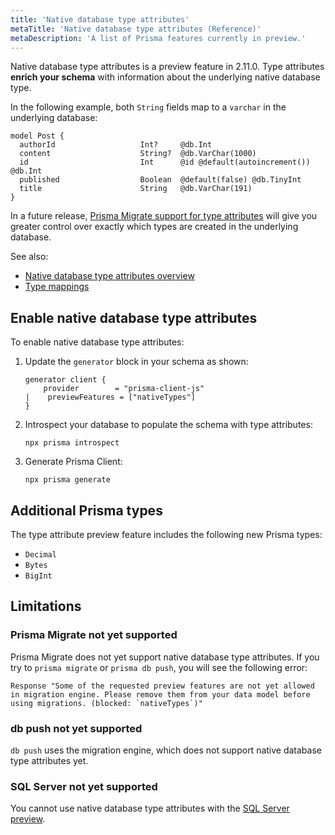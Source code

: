 ```yaml
---
title: 'Native database type attributes'
metaTitle: 'Native database type attributes (Reference)'
metaDescription: 'A list of Prisma features currently in preview.'
---
```


<TopBlock>

Native database type attributes is a preview feature in 2.11.0. Type attributes **enrich your schema** with information about the underlying native database type.

In the following example, both `String` fields map to a `varchar` in the underlying database:

```prisma
model Post {
  authorId                   Int?     @db.Int
  content                    String?  @db.VarChar(1000)
  id                         Int      @id @default(autoincrement()) @db.Int
  published                  Boolean  @default(false) @db.TinyInt
  title                      String   @db.VarChar(191)
}
```

In a future release, [Prisma Migrate support for type attributes](#prisma-migrate-not-yet-supported) will give you greater control over exactly which types are created in the underlying database.

See also:

* [Native database type attributes overview](../prisma-schema/data-model#native-database-type-attributes)
* [Type mappings](../../../reference/api-reference/prisma-schema-reference#model-field-scalar-types)

</TopBlock>

## Enable native database type attributes

To enable native database type attributes:

1. Update the `generator` block in your schema as shown:

    ```prisma file=prisma/schema.prisma
    generator client {
        provider        = "prisma-client-js"
    |    previewFeatures = ["nativeTypes"]
    }
    ```

1. Introspect your database to populate the schema with type attributes:

   ```terminal
   npx prisma introspect
   ```

1. Generate Prisma Client:

    ```terminal
    npx prisma generate
    ```

## Additional Prisma types

The type attribute preview feature includes the following new Prisma types:

* `Decimal`
* `Bytes`
* `BigInt`

## Limitations

### Prisma Migrate not yet supported

Prisma Migrate does not yet support native database type attributes. If you try to `prisma migrate` or `prisma db push`, you will see the following error:

```terminal
Response "Some of the requested preview features are not yet allowed in migration engine. Please remove them from your data model before using migrations. (blocked: `nativeTypes`)"
```

### <inlinecode>db push</inlinecode> not yet supported

`db push` uses the migration engine, which does not support native database type attributes yet.

### SQL Server not yet supported

You cannot use native database type attributes with the [SQL Server preview](sql-server).
